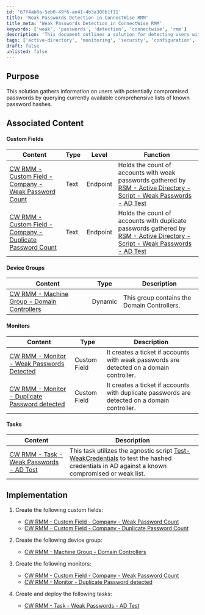 ```yaml
---
id: '67f4ab8a-5eb0-49f6-ae41-4b3a308b1f11'
title: 'Weak Passwords Detection in ConnectWise RMM'
title_meta: 'Weak Passwords Detection in ConnectWise RMM'
keywords: ['weak', 'passwords', 'detection', 'connectwise', 'rmm']
description: 'This document outlines a solution for detecting users with potentially compromised passwords by querying known password hashes. It includes details on custom fields, device groups, monitors, and tasks necessary for implementation in ConnectWise RMM.'
tags: ['active-directory', 'monitoring', 'security', 'configuration', 'report']
draft: false
unlisted: false
---
```

## Purpose

This solution gathers information on users with potentially compromised passwords by querying currently available comprehensive lists of known password hashes.

## Associated Content

#### Custom Fields

| Content                                                                                                    | Type  | Level    | Function                                                                                                                                              |
|------------------------------------------------------------------------------------------------------------|-------|----------|-------------------------------------------------------------------------------------------------------------------------------------------------------|
| [CW RMM - Custom Field - Company - Weak Password Count](https://proval.itglue.com/DOC-5078775-17872284)  | Text  | Endpoint | Holds the count of accounts with weak passwords gathered by [RSM - Active Directory - Script - Weak Passwords - AD Test](https://proval.itglue.com/DOC-5078775-9590761) |
| [CW RMM - Custom Field - Company - Duplicate Password Count](https://proval.itglue.com/DOC-5078775-17872282) | Text  | Endpoint | Holds the count of accounts with duplicate passwords gathered by [RSM - Active Directory - Script - Weak Passwords - AD Test](https://proval.itglue.com/DOC-5078775-9590761) |

#### Device Groups

| Content                                                                                                        | Type    | Description                          |
|----------------------------------------------------------------------------------------------------------------|---------|--------------------------------------|
| [CW RMM - Machine Group - Domain Controllers](https://proval.itglue.com/DOC-5078775-14036214)                | Dynamic | This group contains the Domain Controllers. |

#### Monitors

| Content                                                                                                     | Type          | Description                                                                                         |
|-------------------------------------------------------------------------------------------------------------|---------------|-----------------------------------------------------------------------------------------------------|
| [CW RMM - Monitor - Weak Passwords Detected](https://proval.itglue.com/DOC-5078775-17872291)              | Custom Field  | It creates a ticket if accounts with weak passwords are detected on a domain controller.           |
| [CW RMM - Monitor - Duplicate Password detected](https://proval.itglue.com/DOC-5078775-17898333)         | Custom Field  | It creates a ticket if accounts with duplicate passwords are detected on a domain controller.       |

#### Tasks

| Content                                                                                                   | Description                                                                                                                                                                       |
|-----------------------------------------------------------------------------------------------------------|-----------------------------------------------------------------------------------------------------------------------------------------------------------------------------------|
| [CW RMM - Task - Weak Passwords - AD Test](https://proval.itglue.com/DOC-5078775-17546396)              | This task utilizes the agnostic script [Test-WeakCredentials](https://proval.itglue.com/DOC-5078775-9622592) to test the hashed credentials in AD against a known compromised or weak list. |

## Implementation

1. Create the following custom fields:
   - [CW RMM - Custom Field - Company - Weak Password Count](https://proval.itglue.com/DOC-5078775-17872284)
   - [CW RMM - Custom Field - Company - Duplicate Password Count](https://proval.itglue.com/DOC-5078775-17872282)

2. Create the following device group:
   - [CW RMM - Machine Group - Domain Controllers](https://proval.itglue.com/DOC-5078775-14036214)

3. Create the following monitors:
   - [CW RMM - Custom Field - Company - Weak Password Count](https://proval.itglue.com/DOC-5078775-17872284)
   - [CW RMM - Monitor - Duplicate Password detected](https://proval.itglue.com/DOC-5078775-17898333)

4. Create and deploy the following tasks:
   - [CW RMM - Task - Weak Passwords - AD Test](https://proval.itglue.com/DOC-5078775-17546396)











